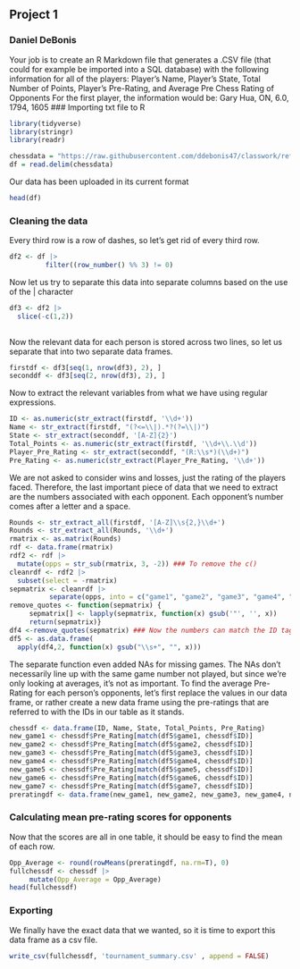 ## Project 1
### Daniel DeBonis


Your job is to create an R Markdown file that generates a .CSV file (that could for example be imported into a SQL database) with the following information for all of the players:
Player’s Name, Player’s State, Total Number of Points, Player’s Pre-Rating, and Average Pre Chess Rating of Opponents
For the first player, the information would be:
Gary Hua, ON, 6.0, 1794, 1605
### Importing txt file to R
```{r}
library(tidyverse)
library(stringr)
library(readr)
```
```{r}
chessdata = "https://raw.githubusercontent.com/ddebonis47/classwork/refs/heads/main/tournamentinfo.txt"
df = read.delim(chessdata)
```

Our data has been uploaded in its current format
```{r}
head(df)
```

### Cleaning the data
Every third row is a row of dashes, so let's get rid of every third row. 
```{r}
df2 <- df |>
         filter((row_number() %% 3) != 0)
```

Now let us try to separate this data into separate columns based on the use of the | character
```{r}
df3 <- df2 |>
  slice(-c(1,2))
    
```

Now the relevant data for each person is stored across two lines, so let us separate that into two separate data frames. 
```{r}
firstdf <- df3[seq(1, nrow(df3), 2), ]
seconddf <- df3[seq(2, nrow(df3), 2), ]
```

Now to extract the relevant variables from what we have using regular expressions.
```{r}
ID <- as.numeric(str_extract(firstdf, '\\d+'))
Name <- str_extract(firstdf, "(?<=\\|).*?(?=\\|)")
State <- str_extract(seconddf, '[A-Z]{2}') 
Total_Points <- as.numeric(str_extract(firstdf, '\\d+\\.\\d'))
Player_Pre_Rating <- str_extract(seconddf, "(R:\\s*)(\\d+)")
Pre_Rating <- as.numeric(str_extract(Player_Pre_Rating, '\\d+'))
```

We are not asked to consider wins and losses, just the rating of the players faced. Therefore, the last important piece of data that we need to extract are the numbers associated with each opponent. Each opponent's number comes after a letter and a space.

```{r}
Rounds <- str_extract_all(firstdf, '[A-Z]\\s{2,}\\d+')
Rounds <- str_extract_all(Rounds, '\\d+')
rmatrix <- as.matrix(Rounds)
rdf <- data.frame(rmatrix)
rdf2 <- rdf |>
  mutate(opps = str_sub(rmatrix, 3, -2)) ### To remove the c() 
cleanrdf <- rdf2 |>
  subset(select = -rmatrix)
sepmatrix <- cleanrdf |>
          separate(opps, into = c("game1", "game2", "game3", "game4", "game5", "game6", "game7"), sep = ",")
remove_quotes <- function(sepmatrix) {
     sepmatrix[] <- lapply(sepmatrix, function(x) gsub('"', '', x)) 
     return(sepmatrix)}
df4 <-remove_quotes(sepmatrix) ### Now the numbers can match the ID tags, or so I thought until I realized they had spaces
df5 <- as.data.frame(
  apply(df4,2, function(x) gsub("\\s+", "", x)))
```

The separate function even added NAs for missing games. The NAs don't necessarily line up with the same game number not played, but since we're only looking at averages, it's not as important. 
To find the average Pre-Rating for each person's opponents, let's first replace the values in our data frame, or rather create a new data frame using the pre-ratings that are referred to with the IDs in our table as it stands.
```{r}
chessdf <- data.frame(ID, Name, State, Total_Points, Pre_Rating)
new_game1 <- chessdf$Pre_Rating[match(df5$game1, chessdf$ID)]
new_game2 <- chessdf$Pre_Rating[match(df5$game2, chessdf$ID)]
new_game3 <- chessdf$Pre_Rating[match(df5$game3, chessdf$ID)]
new_game4 <- chessdf$Pre_Rating[match(df5$game4, chessdf$ID)]
new_game5 <- chessdf$Pre_Rating[match(df5$game5, chessdf$ID)]
new_game6 <- chessdf$Pre_Rating[match(df5$game6, chessdf$ID)]
new_game7 <- chessdf$Pre_Rating[match(df5$game7, chessdf$ID)]
preratingdf <- data.frame(new_game1, new_game2, new_game3, new_game4, new_game5, new_game6, new_game7)
```

### Calculating mean pre-rating scores for opponents
Now that the scores are all in one table, it should be easy to find the mean of each row.
```{r}
Opp_Average <- round(rowMeans(preratingdf, na.rm=T), 0)
fullchessdf <- chessdf |>
     mutate(Opp_Average = Opp_Average)
head(fullchessdf)
```

### Exporting
We finally have the exact data that we wanted, so it is time to export this data frame as a csv file.
```{r}
write_csv(fullchessdf, 'tournament_summary.csv' , append = FALSE)
```

